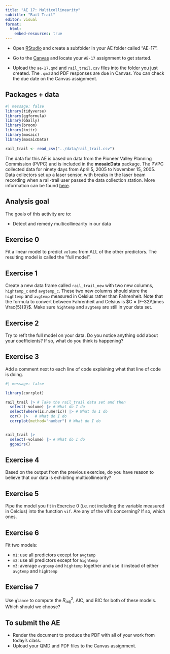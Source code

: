```yaml
---
title: "AE 17: Multicollinearity"
subtitle: "Rail Trail"
editor: visual
format:
  html:
    embed-resources: true
---
```


::: callout-important
-   Open [RStudio](https://rstudio.collegeofidaho.edu/) and create a subfolder in your AE folder called "AE-17".

-   Go to the [Canvas](https://cofi.instructure.com/courses/15692/assignments/184069) and locate your `AE-17` assignment to get started.

-   Upload the `ae-17.qmd` and `rail_trail.csv` files into the folder you just created. The `.qmd` and PDF responses are due in Canvas. You can check the due date on the Canvas assignment.
:::

## Packages + data

```r
#| message: false
library(tidyverse)
library(ggformula)
library(GGally)
library(broom)
library(knitr)
library(mosaic)
library(mosaicData)

rail_trail <- read_csv("../data/rail_trail.csv")
```

The data for this AE is based on data from the Pioneer Valley Planning Commission (PVPC) and is included in the **mosaicData** package. The PVPC collected data for ninety days from April 5, 2005 to November 15, 2005. Data collectors set up a laser sensor, with breaks in the laser beam recording when a rail-trail user passed the data collection station. More information can be found [here](http://www.fvgreenway.org/pdfs/Northampton-Bikepath-Volume-Counts%20_05_LTA.pdf).

## Analysis goal

The goals of this activity are to:

-   Detect and remedy multicollinearity in our data

## Exercise 0

Fit a linear model to predict `volume` from ALL of the other predictors. The resulting model is called the "full model".

## Exercise 1

Create a new data frame called `rail_trail_new` with two new columns, `hightemp_c` and `avgtemp_c`. These two new columns should store the `hightemp` and `avgtemp` measured in Celsius rather than Fahrenheit. Note that the formula to convert between Fahrenheit and Celsius is $C = (F-32)\times \frac{5}{9}$. Make sure `hightemp` and `avgtemp` are still in your data set.

## Exercise 2

Try to refit the full model on your data. Do you notice anything odd about your coefficients? If so, what do you think is happening?

## Exercise 3

Add a comment next to each line of code explaining what that line of code is doing.

```r
#| message: false

library(corrplot)

rail_trail |> # Take the rail_trail data set and then
  select(-volume) |> # What do I do
  select(where(is.numeric)) |> # What do I do
  cor() |>   # What do I do
  corrplot(method="number") # What do I do


rail_trail |> 
  select(-volume) |> # What do I do
  ggpairs()
```

## Exercise 4

Based on the output from the previous exercise, do you have reason to believe that our data is exhibiting multicollinearity?

## Exercise 5

Pipe the model you fit in Exercise 0 (i.e. not including the variable measured in Celcius) into the function `vif`. Are any of the vif's concerning? If so, which ones.

## Exercise 6

Fit two models:

-   `m1`: use all predictors except for `avgtemp`
-   `m2`: use all predictors except for `hightemp`
-   `m3`: average `avgtemp` and `hightemp` together and use it instead of either `avgtemp` and `hightemp`

## Exercise 7

Use `glance` to compute the $R^2_{adj}$, AIC, and BIC for both of these models. Which should we choose?

## To submit the AE

::: callout-important
-   Render the document to produce the PDF with all of your work from today's class.
-   Upload your QMD and PDF files to the Canvas assignment.
:::
